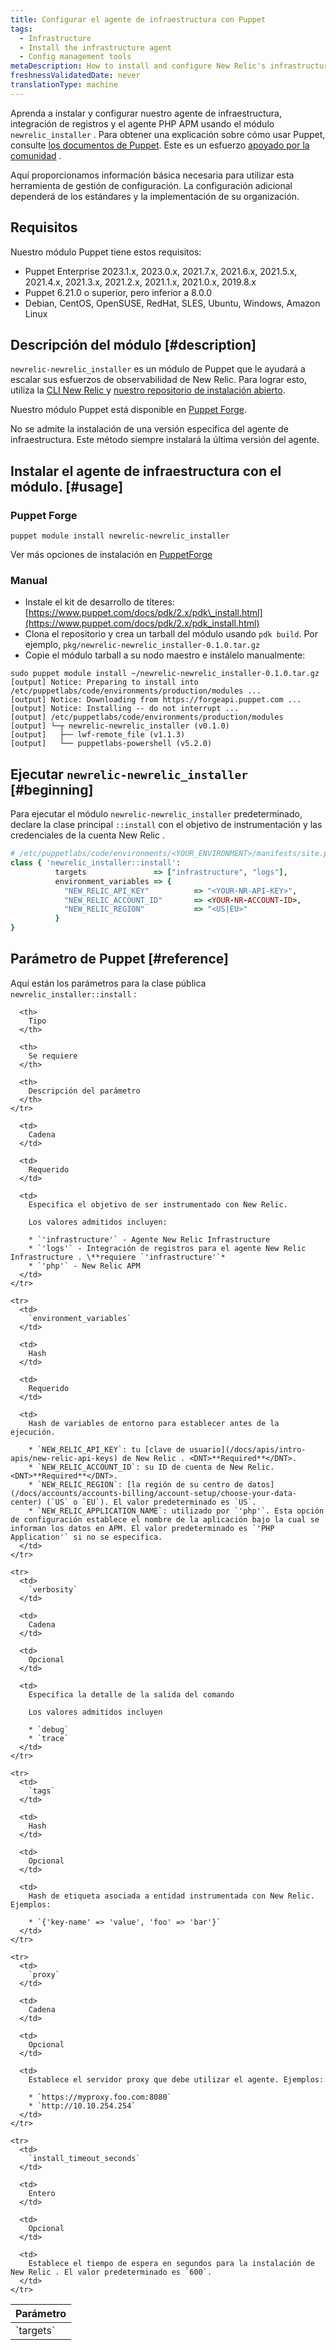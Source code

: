 ```yaml
---
title: Configurar el agente de infraestructura con Puppet
tags:
  - Infrastructure
  - Install the infrastructure agent
  - Config management tools
metaDescription: How to install and configure New Relic's infrastructure agent using Puppet config management.
freshnessValidatedDate: never
translationType: machine
---
```


Aprenda a instalar y configurar nuestro agente de infraestructura, integración de registros y el agente PHP APM usando el módulo `newrelic_installer` . Para obtener una explicación sobre cómo usar Puppet, consulte [los documentos de Puppet](https://docs.puppet.com). Este es un esfuerzo [apoyado por la comunidad](https://github.com/newrelic/puppet-install) .

Aquí proporcionamos información básica necesaria para utilizar esta herramienta de gestión de configuración. La configuración adicional dependerá de los estándares y la implementación de su organización.

## Requisitos

Nuestro módulo Puppet tiene estos requisitos:

* Puppet Enterprise 2023.1.x, 2023.0.x, 2021.7.x, 2021.6.x, 2021.5.x, 2021.4.x, 2021.3.x, 2021.2.x, 2021.1.x, 2021.0.x, 2019.8.x
* Puppet 6.21.0 o superior, pero inferior a 8.0.0
* Debian, CentOS, OpenSUSE, RedHat, SLES, Ubuntu, Windows, Amazon Linux

## Descripción del módulo [#description]

`newrelic-newrelic_installer` es un módulo de Puppet que le ayudará a escalar sus esfuerzos de observabilidad de New Relic. Para lograr esto, utiliza la [CLI New Relic ](https://github.com/newrelic/newrelic-cli)y [nuestro repositorio de instalación abierto](https://github.com/newrelic/open-install-library).

Nuestro módulo Puppet está disponible en [Puppet Forge](https://forge.puppet.com/modules/newrelic/newrelic_installer/readme).

<Callout variant="important">
  No se admite la instalación de una versión específica del agente de infraestructura. Este método siempre instalará la última versión del agente.
</Callout>

## Instalar el agente de infraestructura con el módulo. [#usage]

### Puppet Forge

```shell
puppet module install newrelic-newrelic_installer
```

Ver más opciones de instalación en [PuppetForge](https://forge.puppet.com/modules/newrelic/newrelic_installer/readme)

### Manual

* Instale el kit de desarrollo de títeres: [https://www.puppet.com/docs/pdk/2.x/pdk\_install.html](https://www.puppet.com/docs/pdk/2.x/pdk_install.html)
* Clona el repositorio y crea un tarball del módulo usando `pdk build`. Por ejemplo, `pkg/newrelic-newrelic_installer-0.1.0.tar.gz`
* Copie el módulo tarball a su nodo maestro e instálelo manualmente:

```shell
sudo puppet module install ~/newrelic-newrelic_installer-0.1.0.tar.gz
[output] Notice: Preparing to install into /etc/puppetlabs/code/environments/production/modules ...
[output] Notice: Downloading from https://forgeapi.puppet.com ...
[output] Notice: Installing -- do not interrupt ...
[output] /etc/puppetlabs/code/environments/production/modules
[output] └─┬ newrelic-newrelic_installer (v0.1.0)
[output]   ├── lwf-remote_file (v1.1.3)
[output]   └── puppetlabs-powershell (v5.2.0)
```

## Ejecutar `newrelic-newrelic_installer` [#beginning]

Para ejecutar el módulo `newrelic-newrelic_installer` predeterminado, declare la clase principal `::install` con el objetivo de instrumentación y las credenciales de la cuenta New Relic .

```ruby
# /etc/puppetlabs/code/environments/<YOUR_ENVIRONMENT>/manifests/site.pp
class { 'newrelic_installer::install':
          targets               => ["infrastructure", "logs"],
          environment_variables => {
            "NEW_RELIC_API_KEY"          => "<YOUR-NR-API-KEY>",
            "NEW_RELIC_ACCOUNT_ID"       => <YOUR-NR-ACCOUNT-ID>,
            "NEW_RELIC_REGION"           => "<US|EU>"
          }
}
```

## Parámetro de Puppet [#reference]

Aquí están los parámetros para la clase pública `newrelic_installer::install` :

<table>
  <thead>
    <tr>
      <th style={{ width: "200px" }}>
        Parámetro
      </th>

      <th>
        Tipo
      </th>

      <th>
        Se requiere
      </th>

      <th>
        Descripción del parámetro
      </th>
    </tr>
  </thead>

  <tbody>
    <tr>
      <td>
        `targets`
      </td>

      <td>
        Cadena
      </td>

      <td>
        Requerido
      </td>

      <td>
        Especifica el objetivo de ser instrumentado con New Relic.

        Los valores admitidos incluyen:

        * `'infrastructure'` - Agente New Relic Infrastructure
        * `'logs'` - Integración de registros para el agente New Relic Infrastructure . \**requiere `'infrastructure'`*
        * `'php'` - New Relic APM
      </td>
    </tr>

    <tr>
      <td>
        `environment_variables`
      </td>

      <td>
        Hash
      </td>

      <td>
        Requerido
      </td>

      <td>
        Hash de variables de entorno para establecer antes de la ejecución.

        * `NEW_RELIC_API_KEY`: tu [clave de usuario](/docs/apis/intro-apis/new-relic-api-keys) de New Relic . <DNT>**Required**</DNT>.
        * `NEW_RELIC_ACCOUNT_ID`: su ID de cuenta de New Relic. <DNT>**Required**</DNT>.
        * `NEW_RELIC_REGION`: [la región de su centro de datos](/docs/accounts/accounts-billing/account-setup/choose-your-data-center) (`US` o `EU`). El valor predeterminado es `US`.
        * `NEW_RELIC_APPLICATION_NAME`: utilizado por `'php'`. Esta opción de configuración establece el nombre de la aplicación bajo la cual se informan los datos en APM. El valor predeterminado es `'PHP Application'` si no se especifica.
      </td>
    </tr>

    <tr>
      <td>
        `verbosity`
      </td>

      <td>
        Cadena
      </td>

      <td>
        Opcional
      </td>

      <td>
        Especifica la detalle de la salida del comando

        Los valores admitidos incluyen

        * `debug`
        * `trace`
      </td>
    </tr>

    <tr>
      <td>
        `tags`
      </td>

      <td>
        Hash
      </td>

      <td>
        Opcional
      </td>

      <td>
        Hash de etiqueta asociada a entidad instrumentada con New Relic. Ejemplos:

        * `{'key-name' => 'value', 'foo' => 'bar'}`
      </td>
    </tr>

    <tr>
      <td>
        `proxy`
      </td>

      <td>
        Cadena
      </td>

      <td>
        Opcional
      </td>

      <td>
        Establece el servidor proxy que debe utilizar el agente. Ejemplos:

        * `https://myproxy.foo.com:8080`
        * `http://10.10.254.254`
      </td>
    </tr>

    <tr>
      <td>
        `install_timeout_seconds`
      </td>

      <td>
        Entero
      </td>

      <td>
        Opcional
      </td>

      <td>
        Establece el tiempo de espera en segundos para la instalación de New Relic . El valor predeterminado es `600`.
      </td>
    </tr>
  </tbody>
</table>